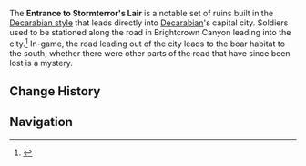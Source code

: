 {{Location Infobox
|image        = Brightcrown Canyon Entrance to Stormterror's Lair.png
|type         = Point of Interest
|region       = Mondstadt
|area         = Brightcrown Mountains
|subarea      = Brightcrown Canyon
}}
The '''Entrance to Stormterror's Lair''' is a notable set of ruins built in the [[Decarabian's Mondstadt#Architecture and Design|Decarabian style]] that leads directly into [[Decarabian]]'s capital city. Soldiers used to be stationed along the road in Brightcrown Canyon leading into the city.<ref name="TTG1">{{Ref/Book|Teyvat Travel Guide|1}}</ref> In-game, the road leading out of the city leads to the boar habitat to the south; whether there were other parts of the road that have since been lost is a mystery.

==Change History==
{{Change History|1.0}}

==Navigation==
{{PoI Navbox|Mondstadt}}
